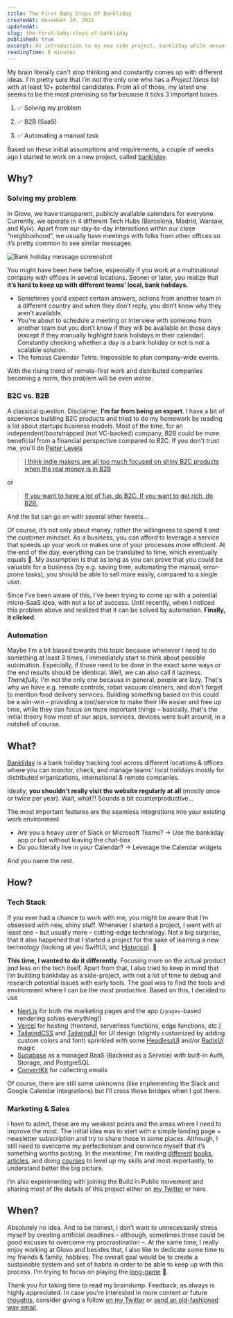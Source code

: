 ```yaml
---
title: The First Baby Steps Of Bankliday
createdAt: November 30, 2021
updatedAt:
slug: the-first-baby-steps-of-bankliday
published: true
excerpt: An introduction to my new side project, bankliday while answering the Why? What? How? When? questions.
readingTime: 8 minutes
---
```


My brain literally can't stop thinking and constantly comes up with different ideas. I'm pretty sure that I’m not the only one who has a _Project Ideas_ list with at least 10+ potential candidates. From all of those, my latest one seems to be the most promising so far because it ticks 3 important boxes.

1. ✅ Solving my problem

2. ✅ B2B (SaaS)

3. ✅ Automating a manual task

Based on these initial assumptions and requirements, a couple of weeks ago I started to work on a new project, called [bankliday](https://bankliday.com).

## Why?

### Solving my problem

In Glovo, we have transparent, publicly available calendars for everyone. Currently, we operate in 4 different Tech Hubs (Barcelona, Madrid, Warsaw, and Kyiv). Apart from our day-to-day interactions within our close “neighborhood”, we usually have meetings with folks from other offices so it’s pretty common to see similar messages

<Image
  alt="Bank holiday message screenshot"
  src="/assets/thoughts/the-first-baby-steps-of-bankliday/poland-independence-day.png"
  width={1022}
  height={450}
  priority
/>

You might have been here before, especially if you work at a multinational company with offices in several locations. Sooner or later, you realize that **it’s hard to keep up with different teams’ local, bank holidays**.

- Sometimes you’d expect certain answers, actions from another team in a different country and when they don’t reply, you don’t know why they aren’t available.
- You're about to schedule a meeting or interview with someone from another team but you don’t know if they will be available on those days (except if they manually highlight bank holidays in their calendar). Constantly checking whether a day is a bank holiday or not is not a scalable solution.
- The famous Calendar Tetris. Impossible to plan company-wide events.

With the rising trend of remote-first work and distributed companies becoming a norm, this problem will be even worse.

### B2C vs. B2B

A classical question. Disclaimer, **I’m far from being an expert**. I have a bit of experience building B2C products and tried to do my homework by reading a lot about startups business models. Most of the time, for an independent/bootstrapped (not VC-backed) company, B2B could be more beneficial from a financial perspective compared to B2C. If you don't trust me, you'll do [Pieter Levels](https://twitter.com/levelsio)

> [I think indie makers are all too much focused on shiny B2C products when the real money is in B2B](https://twitter.com/levelsio/status/1128634008575676417)

or

> [If you want to have a lot of fun, do B2C. If you want to get rich, do B2B.](https://twitter.com/levelsio/status/1111133718985347072)

And the list can go on with several other tweets…

Of course, it’s not only about money, rather the willingness to spend it and the customer mindset. As a business, you can afford to leverage a service that speeds up your work or makes one of your processes more efficient. At the end of the day, everything can be translated to time, which eventually equals 💸. My assumption is that as long as you can prove that you could be valuable for a business (by e.g. saving time, automating the manual, error-prone tasks), you should be able to sell more easily, compared to a single user.

Since I’ve been aware of this, I’ve been trying to come up with a potential micro-SaaS idea, with not a lot of success. Until recently, when I noticed this problem above and realized that it can be solved by automation. **Finally, it clicked**.

### Automation

Maybe I’m a bit biased towards this topic because whenever I need to do something at least 3 times, I immediately start to think about possible automation. Especially, if those need to be done in the exact same ways or the end results should be identical. Well, we can also call it laziness. _Thankfully,_ I'm not the only one because in general, people are lazy. That's why we have e.g. remote controls, robot vacuum cleaners, and don't forget to mention food delivery services. Building something based on this could be a win-win – providing a tool/service to make their life easier and free up time, while they can focus on more important things – basically, that's the initial theory how most of our apps, services, devices were built around, in a nutshell of course.

## What?

[Bankliday](https://bankliday.com/) is a bank holiday tracking tool across different locations & offices where you can monitor, check, and manage teams’ local holidays mostly for distributed organizations, international & remote companies.

Ideally, **you shouldn't really visit the website regularly at all** (mostly once or twice per year). Wait, what?! Sounds a bit counterproductive...

The most important features are the seamless integrations into your existing work environment

- Are you a heavy user of Slack or Microsoft Teams? → Use the bankliday app or bot without leaving the chat-box
- Do you literally live in your Calendar? → Leverage the Calendar widgets

And you name the rest.

## How?

### Tech Stack

If you ever had a chance to work with me, you might be aware that I’m obsessed with new, shiny stuff. Whenever I started a project, I went with at least one – but usually more – cutting-edge technology. Not a big surprise, that it also happened that I started a project for the sake of learning a new technology (looking at you SwiftUI, and [Historico](https://historico.app)). 🤷

**This time, I wanted to do it differently**. Focusing more on the actual product and less on the tech itself. Apart from that, I also tried to keep in mind that I’m building bankliday as a side-project, with not a lot of time to debug and research potential issues with early tools. The goal was to find the tools and environment where I can be the most productive. Based on this, I decided to use

- [Next.js](https://nextjs.org) for both the marketing pages and the app (`/pages`-based rendering solves everything!)
- [Vercel](https://vercel.com/) for hosting (frontend, serverless functions, edge functions, etc.)
- [TailwindCSS](https://tailwindcss.com) and [TailwindUI](https://tailwindui.com) for UI design (slightly customized by adding custom colors and font) sprinkled with some [HeadlessUI](https://headlessui.dev) and/or [RadixUI](https://www.radix-ui.com) magic
- [Supabase](https://supabase.com) as a managed BaaS (Backend as a Service) with built-in Auth, Storage, and PostgreSQL
- [ConvertKit](https://convertkit.com) for collecting emails

Of course, there are still some unknowns (like implementing the Slack and Google Calendar integrations) but I’ll cross those bridges when I got there.

### Marketing & Sales

I have to admit, these are my weakest points and the areas where I need to improve the most. The initial idea was to start with a simple landing page + newsletter subscription and try to share those in some places. Although, I still need to overcome my perfectionism and convince myself that it’s something worths posting. In the meantime, I’m reading [different](https://startupbook.net) [books](https://austinkleon.com/show-your-work/), [articles](https://www.julian.com/guide/growth/intro), and doing [courses](https://seofordevs.com) to level up my skills and most importantly, to understand better the big picture.

I’m also experimenting with joining the Build in Public movement and sharing most of the details of this project either on [my Twitter](https://twitter.com/matepappcom/) or here.

## When?

Absolutely no idea. And to be honest, I don’t want to unnecessarily stress myself by creating artificial deadlines – although, sometimes those could be good excuses to overcome my procrastination –. At the same time, I really enjoy working at Glovo and besides that, I also like to dedicate some time to my friends & family, hobbies. The overall goal would be to create a sustainable system and set of habits in order to be able to keep up with this process. I'm trying to focus on playing the [long-game](https://fs.blog/long-game/) 💆.

Thank you for taking time to read my braindump. Feedback, as always is highly appreciated. In case you’re interested in more content or future [thoughts](/thoughts), consider giving a follow [on my Twitter](https://twitter.com/matepappcom) or [send an old-fashioned way email](mailto:hey@matepapp.com).
